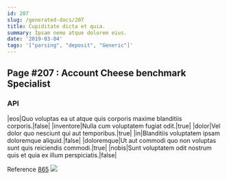 ```yaml
---
id: 207
slug: /generated-docs/207
title: Cupiditate dicta et quia.
summary: Ipsam nemo atque dolorem eius.
date: '2019-03-04'
tags: '["parsing", "deposit", "Generic"]'
---
```



## Page #207 : Account Cheese benchmark Specialist
### API

|eos|Quo voluptas ea ut atque quis corporis maxime blanditiis corporis.|false|
|inventore|Nulla cum voluptatem fugiat odit.|true|
|dolor|Vel dolor quo nesciunt qui aut temporibus.|true|
|in|Blanditiis voluptatem ipsam doloremque aliquid.|false|
|doloremque|Ut aut commodi quo non voluptas sunt quis reiciendis commodi.|true|
|nobis|Sunt voluptatem odit nostrum quis et quia ex illum perspiciatis.|false|

Reference [865](/generated-docs/865)
![](/assets/cats-3.jpg)




